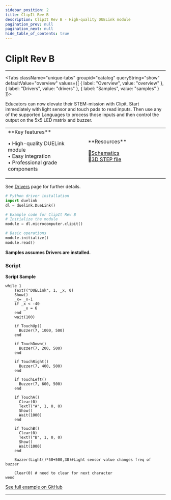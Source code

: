 ```yaml
---
sidebar_position: 2
title: ClipIt Rev B
description: ClipIt Rev B - High-quality DUELink module
pagination_prev: null
pagination_next: null
hide_table_of_contents: true
---
```



# ClipIt Rev B

<ImageSection 
  product="mcclipit-b"
  tagline="Alligator clip friendly STEM-microcomputer"
/>

---

<Tabs className="unique-tabs" groupid="catalog" queryString="show" defaultValue="overview"
  values={[
    {
        label: "Overview",
        value: "overview"
    },
    {
        label: "Drivers",
        value: "drivers"
    },
    {
        label: "Samples",
        value: "samples"
    }
]}>

<TabItem value="overview">

Educators can now elevate their STEM-mission with Clipit. Start immediately with light sensor and touch pads to read inputs. Then use any of the supported Languages to process those inputs and then control the output on the 5x5 LED matrix and buzzer.

<table><td width='50%'>
**Key features**

• High-quality DUELink module<br/>
• Easy integration<br/>
• Professional grade components<br/>

</td><td width='50%'>
**Resources**
 
📄[Schematics](/sch/gdl-mcclipit-b.pdf)<br/>
🔩[3D STEP file](/3d/gdl-mcclipit-b.step)<br/>
</td></table>

</TabItem>

<TabItem value="drivers">

See [Drivers](../../engine/drivers) page for further details.

```python
# Python driver installation
import duelink
dl = duelink.DueLink()

# Example code for ClipIt Rev B
# Initialize the module
module = dl.microcomputer.clipit()

# Basic operations
module.initialize()
module.read()
```

</TabItem>

<TabItem value="samples">

**Samples assumes Drivers are installed.**

### Script

**Script Sample**

```basic
while 1
    TextT("DUELink", 1, _x, 0)
    Show()
    _x= _x-1
    if _x < -40
        _x = 6
    end
    wait(100)
    
    if TouchUp()
      Buzzer(7, 1000, 500)
    end
    
    if TouchDown()
      Buzzer(7, 200, 500)
    end
    
    if TouchRight()
      Buzzer(7, 400, 500)
    end
    
    if TouchLeft()
      Buzzer(7, 600, 500)
    end
    
    if TouchA()
      Clear(0)
      TextT("A", 1, 0, 0)
      Show()
      Wait(1000)
    end
    
    if TouchB()
      Clear(0)
      TextT("B", 1, 0, 0)
      Show()
      Wait(1000)
    end

    Buzzer(Light()*50+500,30)#Light sensor value changes freq of buzzer

    Clear(0) # need to clear for next character
wend
```

[See full example on GitHub](https://github.com/ghi-electronics/duelink-website/tree/main/static/code/samples)

</TabItem>

</Tabs>

---

<OrderSection
    product="DUELink ClipIt B"
    partnumber="GDL-MCCLIPIT-B"
    price="$19.99"
/>
